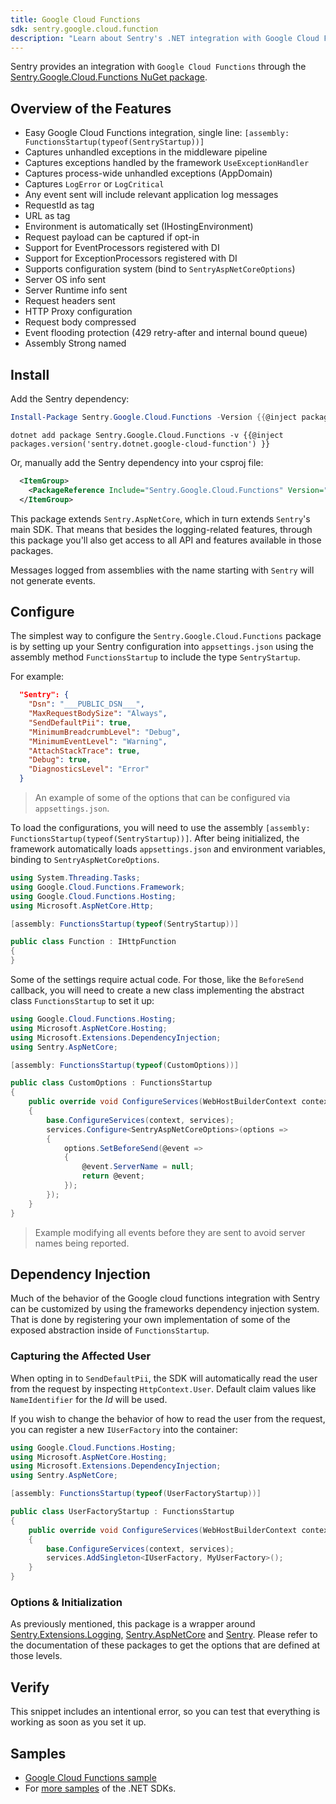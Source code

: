 ```yaml
---
title: Google Cloud Functions
sdk: sentry.google.cloud.function
description: "Learn about Sentry's .NET integration with Google Cloud Functions."
---
```


Sentry provides an integration with `Google Cloud Functions` through the [Sentry.Google.Cloud.Functions NuGet package](https://www.nuget.org/packages/sentry.google.cloud.functions).

## Overview of the Features

- Easy Google Cloud Functions integration, single line: `[assembly: FunctionsStartup(typeof(SentryStartup))]`
- Captures unhandled exceptions in the middleware pipeline
- Captures exceptions handled by the framework `UseExceptionHandler`
- Captures process-wide unhandled exceptions (AppDomain)
- Captures `LogError` or `LogCritical`
- Any event sent will include relevant application log messages
- RequestId as tag
- URL as tag
- Environment is automatically set (IHostingEnvironment)
- Request payload can be captured if opt-in
- Support for EventProcessors registered with DI
- Support for ExceptionProcessors registered with DI
- Supports configuration system (bind to `SentryAspNetCoreOptions`)
- Server OS info sent
- Server Runtime info sent
- Request headers sent
- HTTP Proxy configuration
- Request body compressed
- Event flooding protection (429 retry-after and internal bound queue)
- Assembly Strong named

## Install

Add the Sentry dependency:

```powershell {tabTitle:Package Manager}
Install-Package Sentry.Google.Cloud.Functions -Version {{@inject packages.version('sentry.dotnet.google-cloud-function') }}
```

```shell {tabTitle:.NET Core CLI}
dotnet add package Sentry.Google.Cloud.Functions -v {{@inject packages.version('sentry.dotnet.google-cloud-function') }}
```

Or, manually add the Sentry dependency into your csproj file:

```xml {tabTitle:project.csproj}
  <ItemGroup>
    <PackageReference Include="Sentry.Google.Cloud.Functions" Version="{{@inject packages.version('sentry.dotnet.google-cloud-function') }}"/>
  </ItemGroup>
```

This package extends `Sentry.AspNetCore`, which in turn extends `Sentry`'s main SDK. That means that besides the logging-related features, through this package you'll also get access to all API and features available in those packages.

<Alert level="warning">

Messages logged from assemblies with the name starting with `Sentry` will not generate events.

</Alert>

## Configure

The simplest way to configure the `Sentry.Google.Cloud.Functions` package is by setting up your Sentry configuration into `appsettings.json`
using the assembly method `FunctionsStartup` to include the type `SentryStartup`.

For example:

<SignInNote />

```json {filename:appsettings.json}
  "Sentry": {
    "Dsn": "___PUBLIC_DSN___",
    "MaxRequestBodySize": "Always",
    "SendDefaultPii": true,
    "MinimumBreadcrumbLevel": "Debug",
    "MinimumEventLevel": "Warning",
    "AttachStackTrace": true,
    "Debug": true,
    "DiagnosticsLevel": "Error"
  }
```

> An example of some of the options that can be configured via `appsettings.json`.

To load the configurations, you will need to use the assembly `[assembly: FunctionsStartup(typeof(SentryStartup))]`. After being initialized, the framework automatically loads `appsettings.json` and environment variables, binding to `SentryAspNetCoreOptions`.

```csharp {tabTitle:Function.cs}
using System.Threading.Tasks;
using Google.Cloud.Functions.Framework;
using Google.Cloud.Functions.Hosting;
using Microsoft.AspNetCore.Http;

[assembly: FunctionsStartup(typeof(SentryStartup))]

public class Function : IHttpFunction
{
}
```

Some of the settings require actual code. For those, like the `BeforeSend` callback, you will need to create a new class implementing the abstract class `FunctionsStartup` to set it up:

```csharp
using Google.Cloud.Functions.Hosting;
using Microsoft.AspNetCore.Hosting;
using Microsoft.Extensions.DependencyInjection;
using Sentry.AspNetCore;

[assembly: FunctionsStartup(typeof(CustomOptions))]

public class CustomOptions : FunctionsStartup
{
    public override void ConfigureServices(WebHostBuilderContext context, IServiceCollection services)
    {
        base.ConfigureServices(context, services);
        services.Configure<SentryAspNetCoreOptions>(options =>
        {
            options.SetBeforeSend(@event =>
            {
                @event.ServerName = null;
                return @event;
            });
        });
    }
}
```

> Example modifying all events before they are sent to avoid server names being reported.

## Dependency Injection

Much of the behavior of the Google cloud functions integration with Sentry can be customized by using the frameworks dependency injection system. That is done by registering your own implementation of some of the exposed abstraction inside of `FunctionsStartup`.

### Capturing the Affected User

When opting in to `SendDefaultPii`, the SDK will automatically read the user from the request by inspecting `HttpContext.User`. Default claim values like `NameIdentifier` for the _Id_ will be used.

If you wish to change the behavior of how to read the user from the request, you can register a new `IUserFactory` into the container:

```csharp
using Google.Cloud.Functions.Hosting;
using Microsoft.AspNetCore.Hosting;
using Microsoft.Extensions.DependencyInjection;
using Sentry.AspNetCore;

[assembly: FunctionsStartup(typeof(UserFactoryStartup))]

public class UserFactoryStartup : FunctionsStartup
{
    public override void ConfigureServices(WebHostBuilderContext context, IServiceCollection services)
    {
        base.ConfigureServices(context, services);
        services.AddSingleton<IUserFactory, MyUserFactory>();
    }
}
```

### Options & Initialization

As previously mentioned, this package is a wrapper around [Sentry.Extensions.Logging](/platforms/dotnet/guides/extensions-logging/), [Sentry.AspNetCore](/platforms/dotnet/guides/aspnetcore/) and [Sentry](/platforms/dotnet/). Please refer to the documentation of these packages to get the options that are defined at those levels.

## Verify

This snippet includes an intentional error, so you can test that everything is working as soon as you set it up.

<PlatformContent includePath="getting-started-verify" />

## Samples

- [Google Cloud Functions sample](https://github.com/getsentry/sentry-dotnet/tree/main/samples/Sentry.Samples.Google.Cloud.Functions)
- For [more samples](https://github.com/getsentry/sentry-dotnet-samples) of the .NET SDKs.
